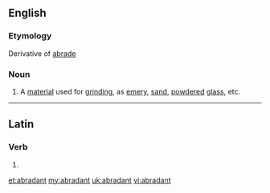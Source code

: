 ==English==

===Etymology===
Derivative of [[abrade]]

===Noun===
{{en-noun}}

# A [[material]] used for [[grind]]ing, as [[emery]], [[sand]], [[powdered]] [[glass]], etc.

----

==Latin==

===Verb===
{{la-verb-form|abrādant}}

# {{conjugation of|abrado|abrādō|3|p|pres|act|sub|lang=la}}

[[et:abradant]]
[[my:abradant]]
[[uk:abradant]]
[[vi:abradant]]